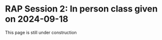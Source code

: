 # RAP Session 2: In person class given on 2024-09-18

::: callout-note
This page is still under construction
:::